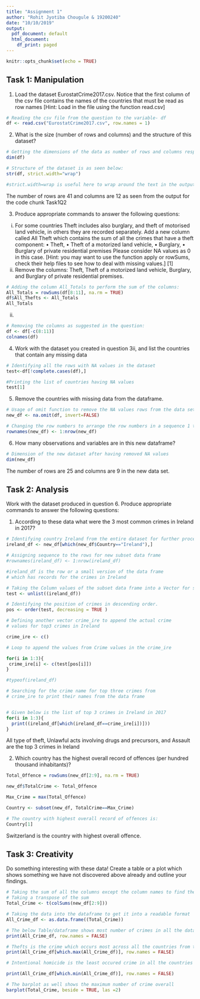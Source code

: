 ---
title: "Assignment 1"
author: "Rohit Jyotiba Chougule & 19200240"
date: "10/10/2019"
output:
  pdf_document: default
  html_document:
    df_print: paged
---

```{r setup, include=TRUE}
knitr::opts_chunk$set(echo = TRUE)
```


## Task 1: Manipulation

1. Load the dataset EurostatCrime2017.csv. Notice that the first column of the csv file contains the names of the countries that must be read as row names [Hint: Load in the file using the function read.csv]

```{r Task1Q1}
# Reading the csv file from the question to the variable- df
df <- read.csv("EurostatCrime2017.csv", row.names = 1)

```


2. What is the size (number of rows and columns) and the structure of this dataset?

```{r Task1Q2}
# Getting the dimensions of the data as number of rows and columns respectively:
dim(df)

# Structure of the dataset is as seen below:
str(df, strict.width="wrap")

#strict.width=wrap is useful here to wrap around the text in the output for the str()

```

The number of rows are 41 and columns are 12 as seen from the output for the code chunk Task1Q2

3. Produce appropriate commands to answer the following questions:
(i) For some countries Theft includes also burglary, and theft of motorised land vehicle, in others they are recorded separately. Add a new column called All Theft which contains the sum of all the crimes that have a theft component:
• Theft,
• Theft of a motorized land vehicle,
• Burglary,
• Burglary of private residential premises
Please consider NA values as 0 in this case. [Hint: you may want to use the function apply or rowSums, check their help files to see how to deal with missing values.] [1]
(ii) Remove the columns: Theft, Theft of a motorized land vehicle, Burglary, and Burglary of private residential premises.

```{r Task3Q1}
# Adding the column All_Totals to perform the sum of the columns:
All_Totals = rowSums(df[8:11], na.rm = TRUE)
df$All_Thefts <- All_Totals
All_Totals
```

(ii)
```{r Task3Q2}
# Removing the columns as suggested in the question:
df <- df[-c(8:11)]
colnames(df)
```


4. Work with the dataset you created in question 3ii, and list the countries that contain any missing data

```{r Task1Q4}
# Identifying all the rows with NA values in the dataset
test<-df[!complete.cases(df),]

#Printing the list of countries having NA values
test[1]
```

5. Remove the countries with missing data from the dataframe.

```{r Task1Q5}
# Usage of omit function to remove the NA values rows from the data set
new_df <- na.omit(df, invert=FALSE)

# Changing the row numbers to arrange the row numbers in a sequence 1 to n
rownames(new_df) <- 1:nrow(new_df)
```


6. How many observations and variables are in this new dataframe?
```{r Task1Q6}
# Dimension of the new dataset after having removed NA values
dim(new_df)

```

The number of rows are 25 and columns are 9 in the new data set.



## Task 2: Analysis

Work with the dataset produced in question 6. Produce appropriate commands to answer the following questions:

1. According to these data what were the 3 most common crimes in Ireland in 2017?

```{r Task2Q1}
# Identifying country Ireland from the entire dataset for further processsing
ireland_df <- new_df[which(new_df$Country=="Ireland"),]

# Assigning sequence to the rows for new subset data frame
#rownames(ireland_df) <- 1:nrow(ireland_df)

#ireland_df is the row or a small version of the data frame 
# which has records for the crimes in Ireland

# Taking the Column values of the subset data frame into a Vector for sorting
test <- unlist((ireland_df))

# Identifying the position of crimes in descending order.
pos <- order(test, decreasing = TRUE )

# Defining another vector crime_ire to append the actual crime 
# values for top3 crimes in Ireland

crime_ire <- c()

# Loop to append the values from Crime values in the crime_ire 

for(i in 1:3){
 crime_ire[i] <- c(test[pos[i]])
}

#typeof(ireland_df)

# Searching for the crime name for top three crimes from 
# crime_ire to print their names from the data frame


# Given below is the list of top 3 crimes in Ireland in 2017
for(i in 1:3){
  print((ireland_df[which(ireland_df==crime_ire[i])]))
}

```
All type of theft, Unlawful acts involving drugs and precursors, and Assault are the top 3 crimes in Ireland


2. Which country has the highest overall record of offences (per hundred thousand inhabitants)?
```{r Task2Q2}
Total_Offence = rowSums(new_df[2:9], na.rm = TRUE)

new_df$TotalCrime <- Total_Offence

Max_Crime = max(Total_Offence)

Country <- subset(new_df, TotalCrime==Max_Crime)

# The country with highest overall record of offences is:
Country[1]
```

Switzerland is the country with highest overall offence.


## Task 3: Creativity

Do something interesting with these data! Create a table or a plot which shows something we have not discovered above already and outline your findings.

```{r Task3}
# Taking the sum of all the columns except the column names to find the total crime 
# Taking a transpose of the sum
Total_Crime <- t(colSums(new_df[2:9]))

# Taking the data into the dataframe to get it into a readable format
All_Crime_df <- as.data.frame((Total_Crime))

# The below Table/dataframe shows most number of crimes in all the dataset
print(All_Crime_df, row.names = FALSE)

# Thefts is the crime which occurs most across all the countries from the given dataset
print(All_Crime_df[which.max(All_Crime_df)], row.names = FALSE)

# Intentional homicide is the least occured crime in all the countries from the given dataset

print(All_Crime_df[which.min(All_Crime_df)], row.names = FALSE)
```

```{r Task3BarPlot, fig.align='center'}
# The barplot as well shows the maximum number of crime overall
barplot(Total_Crime, beside = TRUE, las =2)

```

